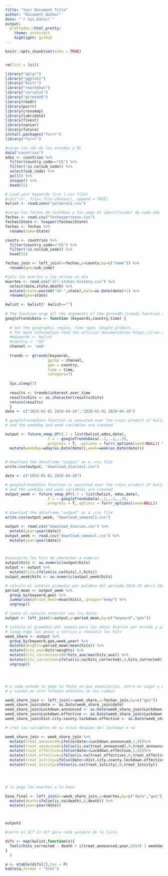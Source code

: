 ```yaml
---
title: "Your Document Title"
author: "Document Author"
date: "`r Sys.Date()`"
output:
  prettydoc::html_pretty:
    theme: architect
    highlight: github
---
```


```r
knitr::opts_chunk$set(echo = TRUE)


rm(list = ls())

library("dplyr")
library("ggplot2")
library("knitr")
library("rmarkdown")
library("corrplot")
library("gtrendsR")
library(readr) 
library(purrr) 
library(crossmap)
library(lubridate)
library(fixest)
library(naniar)
library(future)
install.packages("furrr")
library("furrr")
```

```r
#cargo los ids de los estados y DC
data("countries")
edos <- countries %>% 
  filter(country_code=="US") %>% 
  filter(!is.na(sub_code)) %>% 
  select(sub_code) %>% 
  pull() %>% 
  unique() %>% 
  head(51)

# Load your keywords list (.csv file) 
#cat("\n", file= file.choose(), append = TRUE)
kwlist <- readLines("palabras2.csv")

#cargo las fechas de lockdown y les pego el identificador de cada edo
fechas <- read.csv("fechasperronas.csv")
fechas$State <- toupper(fechas$State)
fechas <- fechas %>% 
  rename(name=State)

counts <- countries %>% 
  filter(country_code=="US") %>% 
  filter(!is.na(sub_code)) %>% 
  head(51)

fechas_join <- left_join(x=fechas,y=counts,by=c("name")) %>% 
  rename(geo=sub_code)

#jalo las muertes y las atraso un dia
muertes <- read.csv("all-states-history.csv") %>% 
  select(date,state,death) %>% 
  mutate(state=paste0("US-",state),date=as.Date(date)+1) %>% 
  rename(geo=state)

```

```r
kwlist <- kwlist[! kwlist==""]
 
# The function wrap all the arguments of the gtrendR::trends function and return only the interest_over_time (you can change that)
googleTrendsData <- function (keywords,country,time) { 
  
  # Set the geographic region, time span, Google product,... 
  # for more information read the official documentation https://cran.r-project.org/web/packages/gtrendsR/gtrendsR.pdf 
  #keywords <- kwlist
  #country <- "US" 
  channel <- 'web' 
  
  trends <- gtrends(keywords, 
                   gprop = channel,
                   geo = country,
                   time = time,
                   category=7) 
    
  Sys.sleep(7)
  
  results <- trends$interest_over_time 
  results$hits <- as.character(results$hits)
  return(results)
  } 
date <- c("2019-01-01 2019-04-10","2020-01-01 2020-04-10") 

# googleTrendsData function is executed over the cross product of kwlist,edos and date for daily data
# and the weekday and week variables are created

output <- future_xmap_dfr(.l = list(kwlist,edos,date),
                  .f = ~ googleTrendsData(..1,..2,..3),
                  .progress = T, .options = furrr_options(seed=NULL)) %>% 
  mutate(weekday=wday(as.Date(date)),week=week(as.Date(date)))
  
 
# Download the dataframe "output" as a .csv file 
write.csv(output, "download_diarias1.csv")

date <- c("2019-01-01 2020-04-10")

# googleTrendsData function is executed over the cross product of kwlist,edos and date for daily data
# and the weekday and week variables are created
output_week <- future_xmap_dfr(.l = list(kwlist, edos,date),
                  .f = ~ googleTrendsData(..1,..2,..3),
                  .progress = T,.options = furrr_options(seed=NULL)) 
 
# Download the dataframe "output" as a .csv file 
write.csv(output_week, "download_semanal1.csv")
```

```r
output <- read.csv("download_diarias.csv") %>% 
  mutate(year=year(date))
output_week <- read.csv("download_semanal.csv") %>% 
  mutate(year=year(date))



#convierto los hits de character a numeric
output$hits <- as.numeric(output$hits)
output <- output %>% 
  mutate(hits=ifelse(is.na(hits),0,hits))
output_week$hits <- as.numeric(output_week$hits)

# calculo el interes promedio por palabra del periodo 2019-10 abril 2020
period_mean <- output_week %>% 
  group_by(keyword,geo) %>%
  summarise(period_mean=mean(hits),.groups="keep") %>% 
  ungroup() 

# junto el calculo anterior con los datos
output <- left_join(x=output,y=period_mean,by=c("keyword","geo"))

# calculo el promedio por semana para los datos diarios por estado y palabra
# luego hago los pesos y corrijo y reescalo los hits
week_share <- output %>% 
  group_by(keyword,geo,week,year) %>% 
  mutate(weights=period_mean/mean(hits)) %>% 
  mutate(hits_aux=hits*weights) %>% 
  mutate(hits_corrected=100*hits_aux/max(hits_aux)) %>% 
  mutate(hits_corrected=ifelse(is.na(hits_corrected),0,hits_corrected)) %>% 
  ungroup()





```


```r

# a cada estado le pego la fecha en que anunciarion, entro en vigor y empezo en la primera ciudad el lockdown
# y vienen en otro formato entonces se los cambio

week_share_join <- left_join(x=week_share,y=fechas_join,by=c("geo"))
week_share_join$date <- as.Date(week_share_join$date)
week_share_join$Lockdown.announced <- as.Date(week_share_join$Lockdown.announced,"%d/%m/%Y")
week_share_join$Lockdown.effective <- as.Date(week_share_join$Lockdown.effective,"%d/%m/%Y")
week_share_join$X1st.city.county.lockdown.effective <- as.Date(week_share_join$X1st.city.county.lockdown.effective,"%d/%m/%Y")

# creo las variables de si estan despues del lockdown o no

week_share_join <- week_share_join %>% 
  mutate(treat_announced=ifelse(date>=Lockdown.announced,1,0))%>% 
  mutate(treat_announced=ifelse(is.na(treat_announced),0,treat_announced)) %>% 
  mutate(treat_effective=ifelse(date>=Lockdown.effective,1,0))%>% 
  mutate(treat_effective=ifelse(is.na(treat_effective),0,treat_effective)) %>%
  mutate(treat_1stcity=ifelse(date>=X1st.city.county.lockdown.effective,1,0)) %>% 
  mutate(treat_1stcity=ifelse(is.na(treat_1stcity),0,treat_1stcity))
  




```

```r

# le pego las muertes a la base

base_final <- left_join(x=week_share_join,y=muertes,by=c("date","geo")) %>% 
  mutate(death=ifelse(is.na(death),0,death)) %>%
  mutate(year=year(date))



output2

```


```r

#corro el dif in dif para cada palabra de la lista

difs <- map(kwlist,function(x){
  feols(hits_corrected ~ death + i(treat_announced,year,2019) | weekday + geo + week + year,filter(base_final,keyword==x),cluster=~date)
}
  )


```


```r
a <- etable(difs[1],tex = F)
kable(a,format = "html")
```

```r

```

